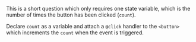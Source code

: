
This is a short question which only requires one state variable, which is the number of times the button has been clicked (`count`).

Declare `count` as a variable and attach a `@click` handler to the `<button>` which increments the `count` when the event is triggered.

<TestCases />

